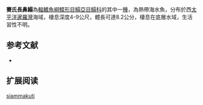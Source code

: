 {{Speciesbox
| name = 賽氏長鼻鰨
| status = NE
| status_system = IUCN3.1
| image = 
| image_width = 250px
| genus = Soleichthys
| species = siammakuti
| authority = [[Wongratana|Wongratana]], [[1975|1975]]
| synonyms = 
}}

'''賽氏長鼻鰨'''為[[輻鰭魚綱|輻鰭魚綱]][[鰈形目|鰈形目]][[鰨亞目|鰨亞目]][[鰨科|鰨科]]的其中一[[種|種]]，為熱帶海水魚，分布於西[[太平洋|太平洋]][[暹羅灣|暹羅灣]]海域，棲息深度4-9公尺，體長可達8.2公分，棲息在底層水域，生活習性不明。
==参考文献==
*{{FishBase_species|genus=Soleichthys|species=siammakuti|year=2014|month=4}}

== 扩展阅读 ==
{{refbegin}}
{{wikispecies-inline|Soleichthys siammakuti|賽氏長鼻鰨}}
{{refend}}
{{Taxonbar|from=Q1983582}}

[[Category:長鼻鰨屬|siammakuti]]


{{魚類小作品}}